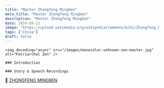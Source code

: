 ```yaml
---
title: "Master Zhongfeng Mingben"
meta_title: "Master Zhongfeng Mingben"
description: "Master Zhongfeng Mingben"
date: 2024-09-21
image: "https://upload.wikimedia.org/wikipedia/commons/b/b1/Zhongfeng_Mingben.jpg"
tags: ['China']
draft: false
---
```


<div className="grid xl:grid-cols-8 lg:grid-cols-8 md:grid-cols-2 sm:grid-cols-2 xs:grid-cols-1 gap-8 bg-body dark:bg-darkmode-body">

  <div className="lg:col-span-3 md:col-span-1">

    <img decoding="async" src="/images/monocolor-unknown-zen-master.jpg" alt="Patriarchal Zen" />

    ### Introduction

  <Indent/>

</div>

<div className="lg:col-span-5 md:col-span-1">

    ### Story & Speech Recordings

  <Youtube client:load id="plJmknVMv3c" title="TRUNG PHONG PHÁP NGỮ" />

  <Notice type="warning" title="cautions">

  </Notice>

  <Notice type="tip" title="collections">
    📖 <a href="https://terebess.hu/zen/mesterek/illus.pdf" target="_blank">ZHONGFENG MINGBEN</a>
  </Notice>

  <Notice type="info" title="other info">

  </Notice>

</div>

</div>
